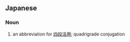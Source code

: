 ==Japanese==
{{ja-kanjitab|四|段}}

===Noun===
{{ja-noun|よだん}}

# {{lb|ja|grammar|sort=よだん}} an abbreviation for [[四段活用]]; quadrigrade conjugation